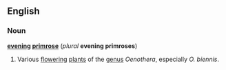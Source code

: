 ==English==
===Noun===
'''[[evening]] [[primrose]]''' (''plural'' '''evening primroses''')
{{wikipedia}}
# Various [[flower]]ing [[plant]]s of the [[genus]] ''Oenothera'', especially ''O. biennis''.